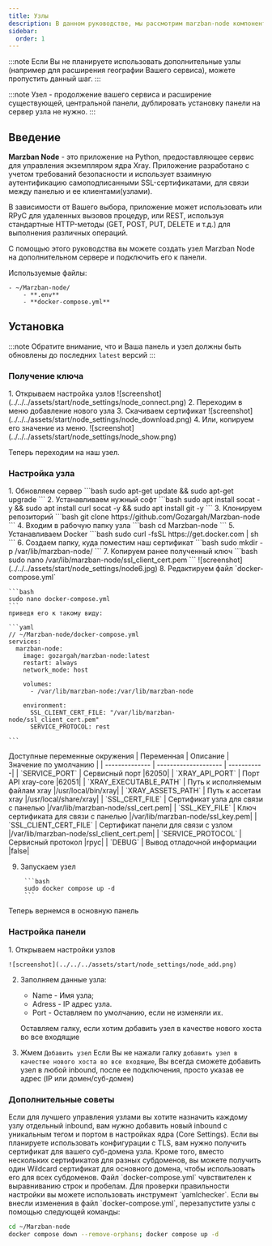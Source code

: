 ```yaml
---
title: Узлы
description: В данном руководстве, мы рассмотрим marzban-node компонент
sidebar:
  order: 1
---
```



:::note
Если Вы не планируете использовать дополнительные узлы (например для расширения географии Вашего сервиса), можете пропустить данный шаг.
:::

:::note
Узел - продолжение вашего сервиса и расширение существующей, центральной панели, дублировать установку панели на сервер узла не нужно.
:::

## Введение

**Marzban Node** - это приложение на Python, предоставляющее сервис для управления экземпляром ядра Xray.
Приложение разработано с учетом требований безопасности и использует взаимную аутентификацию самоподписанными SSL-сертификатами, для связи между панелью и ее клиентами(узлами).

В зависимости от Вашего выбора, приложение может использовать или RPyC для удаленных вызовов процедур, или REST, используя стандартные HTTP-методы (GET, POST, PUT, DELETE и т.д.) для выполнения различных операций.

С помощью этого руководства вы можете создать узел Marzban Node на дополнительном сервере и подключить его к панели.

Используемые файлы:

<FileTree>

    - ~/Marzban-node/ 
        - **.env** 
        - **docker-compose.yml**
</FileTree>

## Установка

:::note
Обратите внимание, что и Ваша панель и узел должны быть обновлены до последних `latest` версий
:::

### Получение ключа

<Steps>
  1. Открываем настройка узлов
  ![screenshot](../../../assets/start/node_settings/node_connect.png) 2.
  Переходим в меню добавление нового узла 3. Скачиваем сертификат
  ![screenshot](../../../assets/start/node_settings/node_download.png) 4. Или,
  копируем его значение из меню.
  ![screenshot](../../../assets/start/node_settings/node_show.png)
</Steps>

Теперь переходим на наш узел.

### Настройка узла

<Steps>
1. Обновляем сервер 
    ```bash
    sudo apt-get update && sudo apt-get upgrade
    ```
2. Устанавливаем нужный софт
    ```bash
    sudo apt install socat -y && sudo apt install curl socat -y && sudo apt install git -y
    ```
3. Клонируем репозиторий    
    ```bash
    git clone https://github.com/Gozargah/Marzban-node
    ```
4. Входим в рабочую папку узла
    ```bash
    cd Marzban-node
    ```
5. Устанавливаем Docker
    ```bash
    sudo curl -fsSL https://get.docker.com | sh
    ```
6. Создаем папку, куда поместим наш сертификат
    ```bash
    sudo mkdir -p /var/lib/marzban-node/
    ```
7. Копируем ранее полученный ключ
    ```bash
    sudo nano /var/lib/marzban-node/ssl_client_cert.pem
    ```
    ![screenshot](../../../assets/start/node_settings/node6.jpg)      
8. Редактируем файл `docker-compose.yml`

    ```bash
    sudo nano docker-compose.yml
    ```
    приведя его к такому виду:

    ```yaml
    // ~/Marzban-node/docker-compose.yml
    services:
      marzban-node:
        image: gozargah/marzban-node:latest
        restart: always
        network_mode: host

        volumes:
          - /var/lib/marzban-node:/var/lib/marzban-node

        environment:
          SSL_CLIENT_CERT_FILE: "/var/lib/marzban-node/ssl_client_cert.pem"
          SERVICE_PROTOCOL: rest

    ```

</Steps>
Доступные переменные окружения
| Переменная     | Описание  | Значение по умолчанию |
| -------------- | -------------------- | -----------|
| `SERVICE_PORT`  | Сервисный порт |62050|
| `XRAY_API_PORT`   | Порт API xray-core         |62051|
| `XRAY_EXECUTABLE_PATH` | Путь к исполняемым файлам xray    |/usr/local/bin/xray|
| `XRAY_ASSETS_PATH`  | Путь к ассетам xray        |/usr/local/share/xray|
| `SSL_CERT_FILE` | Сертификат узла для связи с панелью            |/var/lib/marzban-node/ssl_cert.pem|
| `SSL_KEY_FILE`  | Ключ сертификата для связи с панелью   |/var/lib/marzban-node/ssl_key.pem|
| `SSL_CLIENT_CERT_FILE`  | Сертификат панели для связи с узлом   |/var/lib/marzban-node/ssl_client_cert.pem|
| `SERVICE_PROTOCOL`  | Сервисный протокол   |rpyc|
| `DEBUG`  | Вывод отладочной информации   |false|
<Steps>

9. Запускаем узел

        ```bash
        sudo docker compose up -d
        ```

</Steps>

Теперь вернемся в основную панель

### Настройка панели

<Steps>
1. Открываем настройки узлов

    ![screenshot](../../../assets/start/node_settings/node_add.png)

2. Заполняем данные узла:

   - Name - Имя узла;
   - Adress - IP адрес узла.
   - Port - Оставляем по умолчанию, если не изменяли их.

   Оставляем галку, если хотим добавить узел в качестве нового хоста во все входящие

3. Жмем `Добавить узел`
   Если Вы не нажали галку `добавить узел в качестве нового хоста во все входящие`, Вы всегда сможете добавить узел в любой inbound, после ее подключения, просто указав ее адрес (IP или домен/суб-домен)
</Steps>

### Дополнительные советы

  <Card title="Совет 1" icon="star">
Если для лучшего управления узлами вы хотите назначить каждому узлу отдельный inbound, вам нужно добавить новый inbound с уникальным тегом и портом в настройках ядра (Core Settings).
  </Card>
    <Card title="Совет 2" icon="star">
Если вы планируете использовать конфигурации с TLS, вам нужно получить сертификат для вашего суб-домена узла. Кроме того, вместо нескольких сертификатов для разных субдоменов, вы можете получить один Wildcard сертификат для основного домена, чтобы использовать его для всех субдоменов.

  </Card>
    <Card title="Совет 3" icon="star">
Файл `docker-compose.yml` чувствителен к выравниванию строк и пробелам. Для проверки правильности настройки вы можете использовать инструмент `yamlchecker`.
  </Card>
    <Card title="Совет 4" icon="star">
Если вы внесли изменения в файл `docker-compose.yml`, перезапустите узлы с помощью следующей команды:

```bash
cd ~/Marzban-node
docker compose down --remove-orphans; docker compose up -d
```

  </Card>
